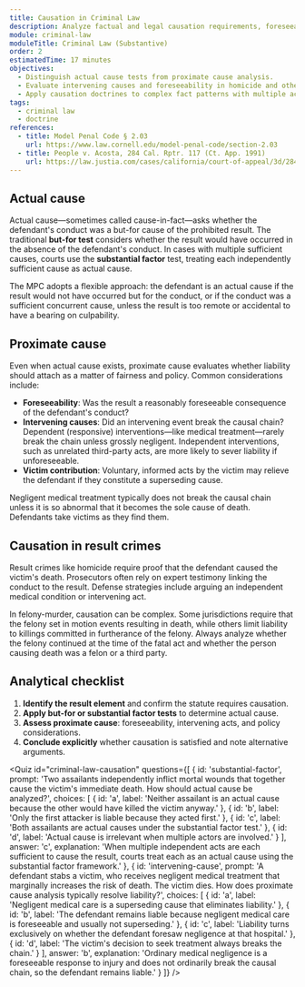 ```yaml
---
title: Causation in Criminal Law
description: Analyze factual and legal causation requirements, foreseeability doctrines, and intervening cause arguments in result crimes.
module: criminal-law
moduleTitle: Criminal Law (Substantive)
order: 2
estimatedTime: 17 minutes
objectives:
  - Distinguish actual cause tests from proximate cause analysis.
  - Evaluate intervening causes and foreseeability in homicide and other result crimes.
  - Apply causation doctrines to complex fact patterns with multiple actors.
tags:
  - criminal law
  - doctrine
references:
  - title: Model Penal Code § 2.03
    url: https://www.law.cornell.edu/model-penal-code/section-2.03
  - title: People v. Acosta, 284 Cal. Rptr. 117 (Ct. App. 1991)
    url: https://law.justia.com/cases/california/court-of-appeal/3d/284/117.html
---
```


## Actual cause

Actual cause—sometimes called cause-in-fact—asks whether the defendant's conduct was a but-for cause of the prohibited result. The traditional **but-for test** considers whether the result would have occurred in the absence of the defendant's conduct. In cases with multiple sufficient causes, courts use the **substantial factor** test, treating each independently sufficient cause as actual cause.

The MPC adopts a flexible approach: the defendant is an actual cause if the result would not have occurred but for the conduct, or if the conduct was a sufficient concurrent cause, unless the result is too remote or accidental to have a bearing on culpability.

## Proximate cause

Even when actual cause exists, proximate cause evaluates whether liability should attach as a matter of fairness and policy. Common considerations include:

- **Foreseeability**: Was the result a reasonably foreseeable consequence of the defendant's conduct?
- **Intervening causes**: Did an intervening event break the causal chain? Dependent (responsive) interventions—like medical treatment—rarely break the chain unless grossly negligent. Independent interventions, such as unrelated third-party acts, are more likely to sever liability if unforeseeable.
- **Victim contribution**: Voluntary, informed acts by the victim may relieve the defendant if they constitute a superseding cause.

<Callout kind="info" title="Medical care">
  Negligent medical treatment typically does not break the causal chain unless it is so abnormal that it becomes the sole cause of death. Defendants take victims as they find them.
</Callout>

## Causation in result crimes

Result crimes like homicide require proof that the defendant caused the victim's death. Prosecutors often rely on expert testimony linking the conduct to the result. Defense strategies include arguing an independent medical condition or intervening act.

In felony-murder, causation can be complex. Some jurisdictions require that the felony set in motion events resulting in death, while others limit liability to killings committed in furtherance of the felony. Always analyze whether the felony continued at the time of the fatal act and whether the person causing death was a felon or a third party.

## Analytical checklist

1. **Identify the result element** and confirm the statute requires causation.
2. **Apply but-for or substantial factor tests** to determine actual cause.
3. **Assess proximate cause**: foreseeability, intervening acts, and policy considerations.
4. **Conclude explicitly** whether causation is satisfied and note alternative arguments.

<Quiz
  id="criminal-law-causation"
  questions={[
    {
      id: 'substantial-factor',
      prompt: 'Two assailants independently inflict mortal wounds that together cause the victim\'s immediate death. How should actual cause be analyzed?',
      choices: [
        { id: 'a', label: 'Neither assailant is an actual cause because the other would have killed the victim anyway.' },
        { id: 'b', label: 'Only the first attacker is liable because they acted first.' },
        { id: 'c', label: 'Both assailants are actual causes under the substantial factor test.' },
        { id: 'd', label: 'Actual cause is irrelevant when multiple actors are involved.' }
      ],
      answer: 'c',
      explanation:
        'When multiple independent acts are each sufficient to cause the result, courts treat each as an actual cause using the substantial factor framework.'
    },
    {
      id: 'intervening-cause',
      prompt: 'A defendant stabs a victim, who receives negligent medical treatment that marginally increases the risk of death. The victim dies. How does proximate cause analysis typically resolve liability?',
      choices: [
        { id: 'a', label: 'Negligent medical care is a superseding cause that eliminates liability.' },
        { id: 'b', label: 'The defendant remains liable because negligent medical care is foreseeable and usually not superseding.' },
        { id: 'c', label: 'Liability turns exclusively on whether the defendant foresaw negligence at that hospital.' },
        { id: 'd', label: 'The victim\'s decision to seek treatment always breaks the chain.' }
      ],
      answer: 'b',
      explanation:
        'Ordinary medical negligence is a foreseeable response to injury and does not ordinarily break the causal chain, so the defendant remains liable.'
    }
  ]}
/>
